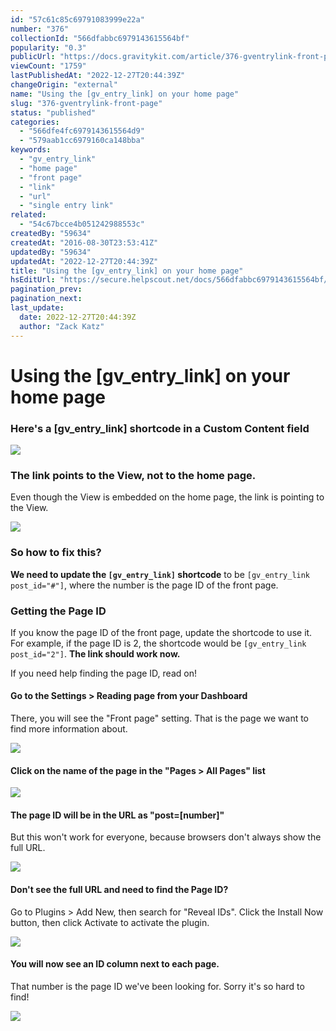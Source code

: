 ```yaml
---
id: "57c61c85c69791083999e22a"
number: "376"
collectionId: "566dfabbc6979143615564bf"
popularity: "0.3"
publicUrl: "https://docs.gravitykit.com/article/376-gventrylink-front-page"
viewCount: "1759"
lastPublishedAt: "2022-12-27T20:44:39Z"
changeOrigin: "external"
name: "Using the [gv_entry_link] on your home page"
slug: "376-gventrylink-front-page"
status: "published"
categories: 
  - "566dfe4fc6979143615564d9"
  - "579aab1cc6979160ca148bba"
keywords: 
  - "gv_entry_link"
  - "home page"
  - "front page"
  - "link"
  - "url"
  - "single entry link"
related: 
  - "54c67bcce4b051242988553c"
createdBy: "59634"
createdAt: "2016-08-30T23:53:41Z"
updatedBy: "59634"
updatedAt: "2022-12-27T20:44:39Z"
title: "Using the [gv_entry_link] on your home page"
hsEditUrl: "https://secure.helpscout.net/docs/566dfabbc6979143615564bf/article/57c61c85c69791083999e22a"
pagination_prev: 
pagination_next: 
last_update:
  date: 2022-12-27T20:44:39Z
  author: "Zack Katz"
---
```


# Using the [gv_entry_link] on your home page



### Here's a \[gv\_entry\_link\] shortcode in a Custom Content field

![](https://www.gravitykit.com/wp-content/uploads/2018/01/here-s-a-gv_entry_link-shortcode-in-a-custom-content-field.png?1472600558)

### The link points to the View, not to the home page.

Even though the View is embedded on the home page, the link is pointing to the View.

![](https://www.gravitykit.com/wp-content/uploads/2018/01/the-link-points-to-the-view-not-to-the-home-page.png?1472600558)

### So how to fix this?

**We need to update the `[gv_entry_link]` shortcode** to be `[gv_entry_link post_id="#"]`, where the number is the page ID of the front page.

### Getting the Page ID

If you know the page ID of the front page, update the shortcode to use it. For example, if the page ID is 2, the shortcode would be `[gv_entry_link post_id="2"]`. **The link should work now.**

If you need help finding the page ID, read on!

#### Go to the Settings &gt; Reading page from your Dashboard

There, you will see the "Front page" setting. That is the page we want to find more information about.

![](https://www.gravitykit.com/wp-content/uploads/2018/01/go-to-the-settings-gt-reading-page-from-your-dashboard.png?1472600560)

#### Click on the name of the page in the "Pages &gt; All Pages" list

![](https://www.gravitykit.com/wp-content/uploads/2018/01/click-on-the-name-of-the-page-in-the-pages-gt-all-pages-list.png?1472600561)

#### The page ID will be in the URL as "post=\[number\]"

But this won't work for everyone, because browsers don't always show the full URL.

![](https://www.gravitykit.com/wp-content/uploads/2018/01/the-page-id-will-be-in-the-url-as-post-number-.png?1472600561)

#### Don't see the full URL and need to find the Page ID?

Go to Plugins &gt; Add New, then search for "Reveal IDs". Click the Install Now button, then click Activate to activate the plugin.

![](https://www.gravitykit.com/wp-content/uploads/2018/01/don-t-see-the-full-url-and-need-to-find-the-page-id-.png?1472600562)

#### You will now see an ID column next to each page.

That number is the page ID we've been looking for. Sorry it's so hard to find!

![](https://www.gravitykit.com/wp-content/uploads/2018/01/you-will-now-see-an-id-column-next-to-each-page.png?1472600563)
